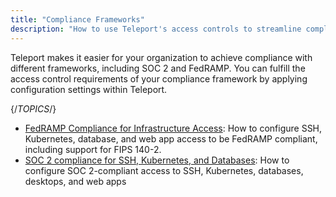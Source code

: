 ```yaml
---
title: "Compliance Frameworks"
description: "How to use Teleport's access controls to streamline compliance without sacrificing productivity."
---
```


Teleport makes it easier for your organization to achieve compliance with
different frameworks, including SOC 2 and FedRAMP. You can fulfill the access
control requirements of your compliance framework by applying configuration
settings within Teleport. 

{/*TOPICS*/}

- [FedRAMP Compliance for Infrastructure Access](fedramp.mdx): How to configure SSH, Kubernetes, database, and web app access to be FedRAMP compliant, including support for FIPS 140-2.
- [SOC 2 compliance for SSH, Kubernetes, and Databases](soc2.mdx): How to configure SOC 2-compliant access to SSH, Kubernetes, databases, desktops, and web apps
